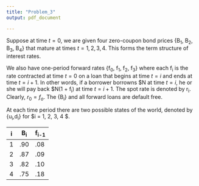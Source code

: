 ```yaml
---
title: "Problem_3"
output: pdf_document

---
```


Suppose at time $t = 0$, we are given four zero-coupon bond prices {B~1~, B~2~, B~3~, B~4~} that mature at times $t = 1, 2, 3, 4$. This forms the term structure of interest rates.  
  
We also have one-period forward rates {f~0~, f~1~, f~2~, f~3~} where each f~i~ is the rate contracted at time $t = 0$ on a loan that begins at time $t = i$ and ends at time $t = i + 1$. In other words, if a borrower borrowns \$N at time $t = i$, he or she will pay back \$N(1 + f~i~) at time $t = i + 1$. The spot rate is denoted by r~i~. Clearly, $r_0 = f_o$. The {B~i~} and all forward loans are default free.  
  
At each time period there are two possible states of the world, denoted by {u~i~,d~i~} for $i = 1, 2, 3, 4 $.
  
i  | B~i~ | f~i-1~
-- | ---- | ------
1  | .90  | .08
2  | .87  | .09
3  | .82  | .10
4  | .75  | .18